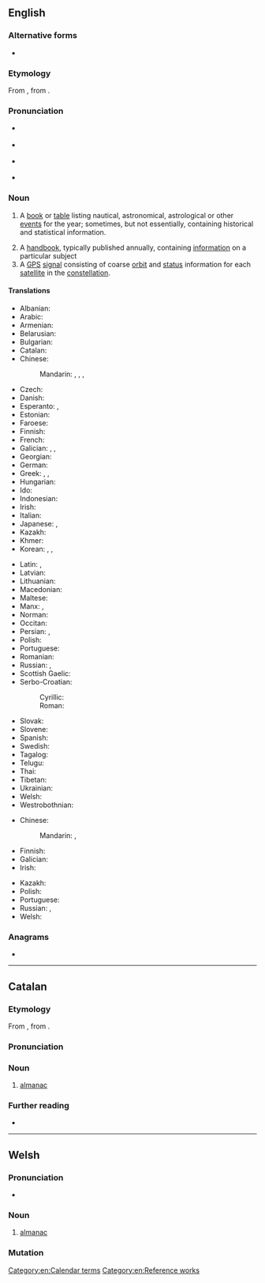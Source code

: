 ==English==
{{wikipedia}}

===Alternative forms===
* {{l|en|almanack}}

===Etymology===
From {{inh|en|enm|almenak}}, from {{der|en|fro|almanach}}.

===Pronunciation===
* {{a|GenAm}} {{IPA|en|[ˈɔl.mə.næk]|[ˈæl-]}}
* {{a|cot-caught|Canada}} {{IPA|en|[ˈɑl.mə.næk]|[ˈæl-]}}
* {{a|RP}} {{IPA|en|[ˈɔːl.mə.næk]|[ˈɒl-]}}
* {{hyphenation|en|al|ma|nac}}

===Noun===
{{en-noun}}

# {{lb|en|astronomy|navigation}} A [[book]] or [[table]] listing nautical, astronomical, astrological or other [[event]]s for the year; sometimes, but not essentially, containing historical and statistical information.
# A [[handbook]], typically published annually, containing [[information]] on a particular subject
# A [[GPS]] [[signal]] consisting of coarse [[orbit]] and [[status]] information for each [[satellite]] in the [[constellation]].

====Translations====
{{trans-top|book or table listing astronomical, nautical or other events for the year}}
* Albanian: {{t+|sq|almanak|m}}
* Arabic: {{t|ar|رُوزْنَامَة|f}}
* Armenian: {{t+|hy|տարեցույց}}
* Belarusian: {{t|be|альмана́х|m}}
* Bulgarian: {{t+|bg|алмана́х|m}}
* Catalan: {{t+|ca|almanac|m}}
* Chinese:
*: Mandarin: {{t+|cmn|曆書|sc=Hani}}, {{t+|cmn|历书|tr=lìshū|sc=Hani}}, {{t+|cmn|皇曆|sc=Hani}}, {{t+|cmn|皇历|tr=huángli|sc=Hani}}
* Czech: {{t+|cs|almanach|m}}
* Danish: {{t|da|almanak|c}}
* Esperanto: {{t|eo|almanako}}, {{t|eo|almanaĥo}}
* Estonian: {{t|et|almanahh}}
* Faroese: {{t+|fo|álmanakki|m}}
* Finnish: {{t+|fi|almanakka}}
* French: {{t+|fr|almanach|m}}
* Galician: {{t|gl|almanaque|m}}, {{t|gl|reportorio|m}}, {{t|gl|calandraxo|m}}
* Georgian: {{t|ka|ალმანახი}}
* German: {{t+|de|Almanach|m}}
* Greek: {{t+|el|αλμανάκ|n}}, {{t+|el|καζαμίας|m}}, {{t+|el|μερομήνια|n-p}}
* Hungarian: {{t+|hu|almanach}}
* Ido: {{t+|io|almanako}}
* Indonesian: {{t+|id|almanak}}
* Irish: {{t|ga|almanag|m}}
* Italian: {{t+|it|almanacco|m}}
* Japanese: {{t|ja|年鑑|tr=ねんかん, nenkan|sc=Jpan}}, {{t|ja|アルマナック|tr=arumanakku|sc=Jpan}}
* Kazakh: {{t|kk|жыржинақ}}
* Khmer: {{t|km|មហាសង្ក្រាន្ត|tr=mea’haa sɑngkraan|sc=Khmr}}
* Korean: {{t+|ko|연감}}, {{t|ko|년감}} {{qualifier|North Korea}}, {{t|ko|얼머낵}}
{{trans-mid}}
* Latin: {{t|la|fāstī|m-p}}, {{t|la|almanacus|m}}
* Latvian: {{t|lv|almanahs|m}}
* Lithuanian: {{t|lt|almanachas|m}}
* Macedonian: {{t|mk|алманах|m}}
* Maltese: {{t|mt|almanak|m}}
* Manx: {{t|gv|feaillere|m}}, {{t|gv|meesaghan|m}}
* Norman: {{t|nrf|almonnas|m}}
* Occitan: {{t-needed|oc}}
* Persian: {{t+|fa|زیگ|tr=zig}}, {{t|fa|دفتر سال|tr=daftar-e sâl}}
* Polish: {{t+|pl|almanach|m}}
* Portuguese: {{t+|pt|almanaque|m}}
* Romanian: {{t+|ro|almanah|n}}
* Russian: {{t+|ru|альмана́х|m}}, {{t+|ru|календа́рь|m}}
* Scottish Gaelic: {{t|gd|almanac|m}}
* Serbo-Croatian:
*: Cyrillic: {{t|sh|алманах|m}}
*: Roman: {{t|sh|almanah|m}}
* Slovak: {{t|sk|almanach|m}}
* Slovene: {{t|sl|almanah|m}}
* Spanish: {{t+|es|almanaque|m}}
* Swedish: {{t+|sv|almanacka|c}}
* Tagalog: {{t+|tl|almanake}}
* Telugu: {{t+|te|పంచాంగము}}
* Thai: {{t|th|กาลานุกรม}}
* Tibetan: {{t|bo|ལེ་ཐོ}}
* Ukrainian: {{t+|uk|альмана́х|m}}
* Welsh: {{t|cy|almanac|m}}
* Westrobothnian: {{t|gmq-bot|datovärk|n}}
{{trans-bottom}}

{{trans-top|handbook published annually}}
* Chinese:
*: Mandarin: {{t+|cmn|年鑒|sc=Hani}}, {{t+|cmn|年鉴|tr=niánjiàn|sc=Hani}}
* Finnish: {{t+|fi|vuosikirja}}
* Galician: {{t+|gl|anuario|m}}
* Irish: {{t|ga|almanag|m}}
{{trans-mid}}
* Kazakh: {{t|kk|жыржинақ}}
* Polish: {{t+|pl|almanach|m}}
* Portuguese: {{t|pt|anuário|m}}
* Russian: {{t+|ru|альмана́х|m}}, {{t+|ru|ежего́дник|m}}
* Welsh: {{t|cy|almanac|m}}
{{trans-bottom}}

===Anagrams===
* {{anagrams|en|a=aaaclmn|mancala}}

[[Category:en:Calendar terms]]
[[Category:en:Reference works]]

----

==Catalan==

===Etymology===
From {{bor|ca|xaa|الْمَنَاخ|tr=al-manāḵ||almanac, calendar}}, from {{der|ca|ar|مناخ|الْمُنَاخ|climate}}.

===Pronunciation===
{{ca-IPA}}

===Noun===
{{ca-noun|m}}

# [[almanac]]

===Further reading===
* {{R:GDLC}}

----

==Welsh==

===Pronunciation===
* {{IPA|cy|/ˈalmanak/}}

===Noun===
{{cy-noun|m|almanaciau}}

# [[almanac]]

===Mutation===
{{cy-mut}}